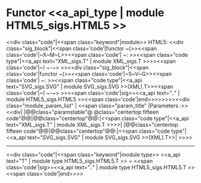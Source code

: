 =Functor <<a_api_type | module HTML5_sigs.HTML5 >> =
<<div class="code"|<<span class="keyword"|module>> HTML5: <<div class="sig_block"|<<span class='code'|functor ~(>><<span class='code'|~X~M~L>><<span class='code'| ~: >><<span class="code type"|<<a_api text="XML_sigs.T" | module XML_sigs.T >>>><<span class='code'|~) ~-~> >><<div class="sig_block"|<<span class='code'|functor ~(>><<span class='code'|~S~V~G>><<span class='code'| ~: >><<span class="code type"|<<a_api text="SVG_sigs.SVG" | module SVG_sigs.SVG >>(XML).T>><<span class='code'|~) ~-~> >><<span class='code'|sig>><<a_api text=".." | module HTML5_sigs.HTML5 >><<span class='code'|end>>>>>>>><<div class="module_param_list" | <<span class="param_title" |Parameters :>><<div|
|@@class="paramstable"@ @class="centertop fifteen code"@@{{{XML}}}|@@class="centertop"@@:|<<span class="code type"|<<a_api text="XML_sigs.T" | module XML_sigs.T >>>>|
|@@class="centertop fifteen code"@@{{{SVG}}}|@@class="centertop"@@:|<<span class="code type"|<<a_api text="SVG_sigs.SVG" | module SVG_sigs.SVG >>(XML).T>>|
>>>>

----
<<div class="code"|<<span class="keyword"|module type>> <<a_api text="T" | module type HTML5_sigs.HTML5.T >> = <<span class='code'|sig>><<a_api text=".." | module type HTML5_sigs.HTML5.T >><<span class='code'|end>>>>